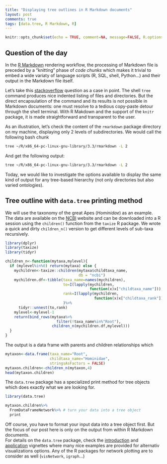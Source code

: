 ```yaml
---
title: "Displaying tree outlines in R Markdown documents"
layout: post
comments: true
tags: [data.tree, R Markdown, R]
---
```


```r
knitr::opts_chunk$set(echo = TRUE, comment=NA, message=FALSE, R.options=list(width=110))
```

## Question of the day 
In the [R Markdown](http://rmarkdown.rstudio.com/) rendering workflow, the processing of Markdown file is preceded by a "knitting" phase of *code chunks* which makes it trivial to embed a wide variaty of language scripts (R, SQL, shell, Python...) and their output in the Markdown file itself.  

Let's take this [stackoverflow](<http://stackoverflow.com/questions/19699059/representing-directory-file-structure-in-markdown-syntax>) question as a case in point. The shell `tree` command produces nice indented listing of files and directories. But the direct encapsulation of the command and its results is not possible in Markdown documents: one must resolve to a tedious copy-paste detour through the shell terminal. With R Makdown and the support of the `knitr` package, it is made straightforward and transparent to the user.   

As an illustration, let's check the content of the `rmarkdown` package directory on my machine, displaying only 2 levels of subdirectories. We would call the following bash chunk 
```bash
tree ~/R/x86_64-pc-linux-gnu-library/3.3/rmarkdown -L 2
``` 
And get the following output: 
```bash
tree ~/R/x86_64-pc-linux-gnu-library/3.3/rmarkdown -L 2
``` 

Today, we would like to investigate the options available to display the same kind of output for any tree-based hierarchy (not only directories but also varied ontologies). 

## Tree outline with `data.tree` printing method

We will use the taxonomy of the great Apes (*Hominidae*) as an example. The data are available on the [NCBI](https://www.ncbi.nlm.nih.gov/Taxonomy/Browser/wwwtax.cgi?mode=Tree&id=9604&lvl=3&lin=f&keep=1&srchmode=1&unlock) website and can be downloaded into a R session using the `children()` function from the `taxize` R package. 
We wrote a quick and dirty `children_n()` version to get different levels of sub-taxa recursively.   

```r
library(dplyr)
library(taxize)
library(tidyr)

children_n<-function(mytaxa,mylevel){
  if (mylevel%in%0) return(mytaxa) else {
    mychildren<-taxize::children(mytaxa$childtaxa_name,
                                 db = "ncbi")
    mychildren.df<-tibble(taxa_name=names(mychildren),
                          to=I(lapply(mychildren,
                                      function(x)x["childtaxa_name"])),
                          rank=I(lapply(mychildren,
                                        function(x)x["childtaxa_rank"]))
                          )%>%
      tidyr::unnest(to,rank)
    mylevel<-mylevel-1
    return(bind_rows(mytaxa%>%
                       filter(!taxa_name%in%"Root"),
                     children_n(mychildren.df,mylevel)))
  }
}
```

The output is a data frame with parents and children relationships which 

```r
mytaxon<-data.frame(taxa_name="Root",
                    childtaxa_name="Hominidae",
                    stringsAsFactors = FALSE)
mytaxon.children<-children_n(mytaxon,4)
head(mytaxon.children)
```

The `data.tree` package has a specialized print method for tree objects which does exactly what we are looking for. 

```r
library(data.tree)

mytaxon.children%>% 
  FromDataFrameNetwork%>% # turn your data into a tree object
  print
```

Off course, you have to format your input data into a tree object first. But the focus of our post here is only on the output from within R Markdown documents.  
For details on the `data.tree` package, check the [introduction](https://cran.r-project.org/web/packages/data.tree/vignettes/data.tree.html) and [application](https://cran.r-project.org/web/packages/data.tree/vignettes/applications.html) vignettes where many nice examples are provided for alternativ visualizations options. Any of the R packages for network plotting are to consider as well (`visNetwork`, `igraph`...)

